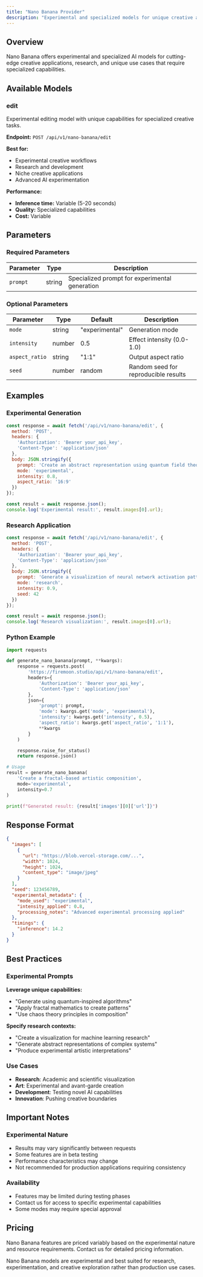 ```yaml
---
title: "Nano Banana Provider"
description: "Experimental and specialized models for unique creative applications"
---
```


## Overview

Nano Banana offers experimental and specialized AI models for cutting-edge creative applications, research, and unique use cases that require specialized capabilities.

## Available Models

### edit

Experimental editing model with unique capabilities for specialized creative tasks.

**Endpoint:** `POST /api/v1/nano-banana/edit`

**Best for:**
- Experimental creative workflows
- Research and development
- Niche creative applications
- Advanced AI experimentation

**Performance:**
- **Inference time:** Variable (5-20 seconds)
- **Quality:** Specialized capabilities
- **Cost:** Variable

## Parameters

### Required Parameters

| Parameter | Type | Description |
|-----------|------|-------------|
| `prompt` | string | Specialized prompt for experimental generation |

### Optional Parameters

| Parameter | Type | Default | Description |
|-----------|------|---------|-------------|
| `mode` | string | "experimental" | Generation mode |
| `intensity` | number | 0.5 | Effect intensity (0.0-1.0) |
| `aspect_ratio` | string | "1:1" | Output aspect ratio |
| `seed` | number | random | Random seed for reproducible results |

## Examples

### Experimental Generation

```javascript
const response = await fetch('/api/v1/nano-banana/edit', {
  method: 'POST',
  headers: {
    'Authorization': 'Bearer your_api_key',
    'Content-Type': 'application/json'
  },
  body: JSON.stringify({
    prompt: 'Create an abstract representation using quantum field theory visualization',
    mode: 'experimental',
    intensity: 0.8,
    aspect_ratio: '16:9'
  })
});

const result = await response.json();
console.log('Experimental result:', result.images[0].url);
```

### Research Application

```javascript
const response = await fetch('/api/v1/nano-banana/edit', {
  method: 'POST',
  headers: {
    'Authorization': 'Bearer your_api_key',
    'Content-Type': 'application/json'
  },
  body: JSON.stringify({
    prompt: 'Generate a visualization of neural network activation patterns',
    mode: 'research',
    intensity: 0.9,
    seed: 42
  })
});

const result = await response.json();
console.log('Research visualization:', result.images[0].url);
```

### Python Example

```python
import requests

def generate_nano_banana(prompt, **kwargs):
    response = requests.post(
        'https://firemoon.studio/api/v1/nano-banana/edit',
        headers={
            'Authorization': 'Bearer your_api_key',
            'Content-Type': 'application/json'
        },
        json={
            'prompt': prompt,
            'mode': kwargs.get('mode', 'experimental'),
            'intensity': kwargs.get('intensity', 0.5),
            'aspect_ratio': kwargs.get('aspect_ratio', '1:1'),
            **kwargs
        }
    )

    response.raise_for_status()
    return response.json()

# Usage
result = generate_nano_banana(
    'Create a fractal-based artistic composition',
    mode='experimental',
    intensity=0.7
)

print(f"Generated result: {result['images'][0]['url']}")
```

## Response Format

```json
{
  "images": [
    {
      "url": "https://blob.vercel-storage.com/...",
      "width": 1024,
      "height": 1024,
      "content_type": "image/jpeg"
    }
  ],
  "seed": 123456789,
  "experimental_metadata": {
    "mode_used": "experimental",
    "intensity_applied": 0.8,
    "processing_notes": "Advanced experimental processing applied"
  },
  "timings": {
    "inference": 14.2
  }
}
```

## Best Practices

### Experimental Prompts

**Leverage unique capabilities:**
- "Generate using quantum-inspired algorithms"
- "Apply fractal mathematics to create patterns"
- "Use chaos theory principles in composition"

**Specify research contexts:**
- "Create a visualization for machine learning research"
- "Generate abstract representations of complex systems"
- "Produce experimental artistic interpretations"

### Use Cases

- **Research**: Academic and scientific visualization
- **Art**: Experimental and avant-garde creation
- **Development**: Testing novel AI capabilities
- **Innovation**: Pushing creative boundaries

## Important Notes

### Experimental Nature

- Results may vary significantly between requests
- Some features are in beta testing
- Performance characteristics may change
- Not recommended for production applications requiring consistency

### Availability

- Features may be limited during testing phases
- Contact us for access to specific experimental capabilities
- Some modes may require special approval

## Pricing

Nano Banana features are priced variably based on the experimental nature and resource requirements. Contact us for detailed pricing information.

<Warning>
  Nano Banana models are experimental and best suited for research, experimentation, and creative exploration rather than production use cases.
</Warning>
